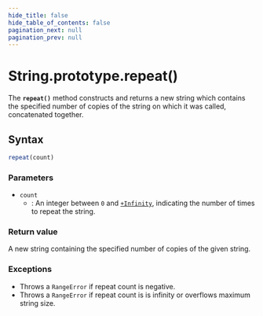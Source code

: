 ```yaml
---
hide_title: false
hide_table_of_contents: false
pagination_next: null
pagination_prev: null
---
```

# String.prototype.repeat()

The **`repeat()`** method constructs and returns a new string
which contains the specified number of copies of the string on which it was called,
concatenated together.

## Syntax

```js
repeat(count)
```

### Parameters

- `count`
  - : An integer between `0` and
    [`+Infinity`](../../../globals/Number/POSITIVE_INFINITY.mdx), indicating the
    number of times to repeat the string.

### Return value

A new string containing the specified number of copies of the given string.

### Exceptions

- Throws a `RangeError` if repeat count is negative.
- Throws a `RangeError` if repeat count is is infinity or overflows maximum string size.
